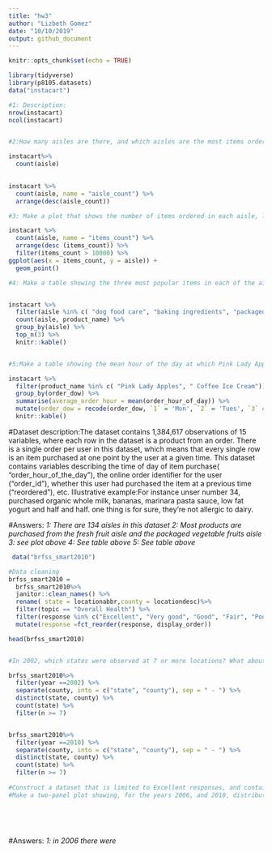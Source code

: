 ```yaml
---
title: "hw3"
author: "Lizbeth Gomez"
date: "10/10/2019"
output: github_document
---
```


```r
knitr::opts_chunk$set(echo = TRUE)
```

```r
library(tidyverse)
library(p8105.datasets)
data("instacart")

#1: Description:
nrow(instacart)
ncol(instacart)


#2:How many aisles are there, and which aisles are the most items ordered from?

instacart%>%
  count(aisle)
 

instacart %>%
  count(aisle, name = "aisle_count") %>% 
  arrange(desc(aisle_count))

#3: Make a plot that shows the number of items ordered in each aisle, limiting this to aisles with more than 10000 items ordered. Arrange aisles sensibly, and organize your plot so others can read it.

instacart %>%
  count(aisle, name = "items_count") %>% 
  arrange(desc (items_count)) %>% 
  filter(items_count > 10000) %>% 
ggplot(aes(x = items_count, y = aisle)) + 
  geom_point()

#4: Make a table showing the three most popular items in each of the aisles “baking ingredients”, “dog food care”, and “packaged vegetables fruits”. Include the number of times each item is ordered in your table.


instacart %>% 
  filter(aisle %in% c( "dog food care", "baking ingredients", "packaged vegetables fruits")) %>% 
  count(aisle, product_name) %>% 
  group_by(aisle) %>% 
  top_n(3) %>% 
  knitr::kable()


#5:Make a table showing the mean hour of the day at which Pink Lady Apples and Coffee Ice Cream are ordered on each day of the week; format this table for human readers (i.e. produce a 2 x 7 table)

instacart %>% 
  filter(product_name %in% c( "Pink Lady Apples", " Coffee Ice Cream")) %>% 
  group_by(order_dow) %>% 
  summarise(average_order_hour = mean(order_hour_of_day)) %>% 
  mutate(order_dow = recode(order_dow, `1` = 'Mon', `2` = 'Tues', `3` = 'Wed', `4` = 'Thur', `5` = 'Fri', `6` = 'Sat', `0` = 'Sun'))%>% 
  knitr::kable()


```


#Dataset description:The dataset contains 1,384,617 observations of 15 variables, where each row in the dataset is a product from an order. There is a single order per user in this dataset, which means that every single row is an item purchased at one point by the user at a given time. This dataset contains variables describing the time of day of item purchase( "order_hour_of_the_day"), the online order identifier for the user ("order_id"), whether this user had purchased the item at a previous time ("reordered"), etc. Illustrative example:For instance unser number 34, purchased organic whole milk, bananas, marinara pasta sauce, low fat yogurt and half and half. one thing is for sure, they're not allergic to dairy.

#Answers:
*1: There are 134 aisles in this dataset*
*2: Most products are purchased from the fresh fruit aisle and the packaged vegetable fruits aisle*
*3: see plot above*
*4: See table above*
*5: See table above*

```r

 data("brfss_smart2010")

#Data cleaning
brfss_smart2010 = 
  brfss_smart2010%>%
  janitor::clean_names() %>% 
  rename( state = locationabbr,county = locationdesc)%>%
  filter(topic == "Overall Health") %>% 
  filter(response %in% c("Excellent", "Very good", "Good", "Fair", "Poor")) %>% 
  mutate(response =fct_reorder(response, display_order))

head(brfss_smart2010)


#In 2002, which states were observed at 7 or more locations? What about in 2010?

brfss_smart2010%>%
  filter(year ==2002) %>% 
  separate(county, into = c("state", "county"), sep = " - ") %>% 
  distinct(state, county) %>% 
  count(state) %>% 
  filter(n >= 7)


brfss_smart2010%>%
  filter(year ==2010) %>% 
  separate(county, into = c("state", "county"), sep = " - ") %>% 
  distinct(state, county) %>% 
  count(state) %>% 
  filter(n >= 7)  
  
#Construct a dataset that is limited to Excellent responses, and contains, year, state, and a variable that averages the data_value across locations within a state. Make a “spaghetti” plot of this average value over time within a state (that is, make a plot showing a line for each state across years – the geom_line geometry and group aesthetic will help).
#Make a two-panel plot showing, for the years 2006, and 2010, distribution of data_value for responses (“Poor” to “Excellent”) among locations in NY State
  
  
  
  
```

#Answers:
*1: in 2006 there were *